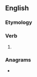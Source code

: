 ==English==

===Etymology===
{{suffix|en|lose|eth}}

===Verb===
{{head|en|verb form}}

# {{en-archaic third-person singular of|lose}}

===Anagrams===
* {{anagrams|en|a=ehlost|Holste|Holtes|Lhotse|Tholes|helots|hostel|hotels|hôtels|shotel|tholes}}